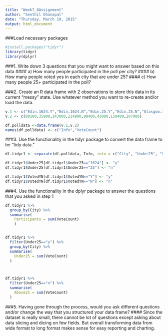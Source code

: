 ```yaml
---
title: "Week7_8Assignment"
author: "Senthil Dhanapal"
date: "Thursday, March 19, 2015"
output: html_document
---
```


###Load necessary packages
```r
#install.packages("tidyr")
library(tidyr)
library(dplyr)

```


###1. Write down 3 questions that you might want to answer based on this data
#### a) How many people participated in the poll per city?
#### b) How many people voted yes in each city that are under 25?
#### c) How many people 25+ participated in the poll?

###2. Create an R data frame with 2 observations to store this data in its current "messy" state. Use whatever method you want to re-create and/or load the data.
```r
v.1 <- c("Edin.1624.Y","Edin.1624.N","Edin.25.Y","Edin.25.N","Glasgow.1624.Y","Glasgow.1624.N","Glasgow.25.Y","Glasgow.25.N")
v.2 <- c(80100,35900,143000,214800,99400,43000,150400,207000)

df.polldata <-data.frame(v.1,v.2)
names(df.polldata) <- c("Info","VoteCount")
```


###3. Use the functionality in the tidyr package to convert the data frame to be "tidy data."
```r

df.tidyr1 <- separate(df.polldata, Info, into = c("City", "Under25", "VotedYN"), sep = "\\.")

df.tidyr1$Under25[df.tidyr1$Under25=="1624"] <- "y"
df.tidyr1$Under25[df.tidyr1$Under25=="25"] <- "n"

df.tidyr1$VotedYN[df.tidyr1$VotedYN=="Y"] <- "y"
df.tidyr1$VotedYN[df.tidyr1$VotedYN=="N"] <- "n"

```

###4. Use the functionality in the dplyr package to answer the questions that you asked in step 1
```r

df.tidyr1 %>% 
  group_by(City) %>% 
  summarise(
    Participants = sum(VoteCount)
    )


df.tidyr1 %>% 
  filter(Under25=="y") %>% 
  group_by(City) %>% 
  summarise(
    Under25 = sum(VoteCount)
  )



df.tidyr1 %>% 
  filter(Under25=="n") %>% 
  summarise(
    Above25 = sum(VoteCount)
  )


```

###5. Having gone through the process, would you ask different questions and/or change the way that you structured your data frame?
#### Since the dataset is really small, there cannot be lot of questions except asking about data slicing and dicing on few fields. But overall transforming data from wide format to long format makes sense for easy reporting and charting.